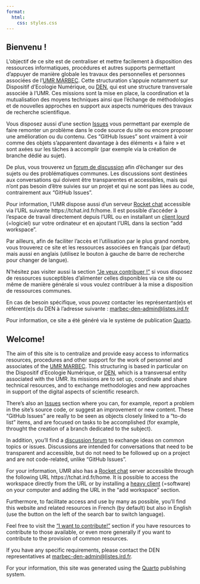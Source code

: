 ```yaml
---
format:
  html:
    css: styles.css
---
```


::: {.content-visible when-profile="french"}
# Bienvenu !

L'objectif de ce site est de centraliser et mettre facilement à disposition des ressources informatiques, procédures et autres supports permettant d'appuyer de manière globale les travaux des personnelles et personnes associées de l'[UMR MARBEC](https://umr-marbec.fr/nous-connaitre/presentation-de-lumr/){.external target="_blank"}. Cette structuration s'appuie notamment sur Dispositif d’Ecologie Numérique, ou [DEN](https://umr-marbec.fr/recherche/dispositifs-de-recherche/den/){.external target="_blank"}, qui est une structure transversale associée à l'UMR. Ces missions sont la mise en place, la coordination et la mutualisation des moyens techniques ainsi que l’échange de méthodologies et de nouvelles approches en support aux aspects numériques des travaux de recherche scientifique.

Vous disposez aussi d'une section [Issues](https://github.com/umr-marbec/den_pages/issues){.external target="_blank"} vous permettant par exemple de faire remonter un problème dans le code source du site ou encore proposer une amélioration ou du contenu. Ces "GitHub Issues" sont vraiment à voir comme des objets s'apparentent davantage à des éléments « à faire » et sont axées sur les tâches à accomplir (par exemple via la création de branche dédié au sujet).

De plus, vous trouverez un [forum de discussion](https://github.com/umr-marbec/den_pages/discussions){.external target="_blank"} afin d'échanger sur des sujets ou des problématiques communes.  Les discussions sont destinées aux conversations qui doivent être transparentes et accessibles, mais qui n'ont pas besoin d'être suivies sur un projet et qui ne sont pas liées au code, contrairement aux "GitHub Issues".

Pour information, l'UMR dispose aussi d'un serveur [Rocket chat](https://www.rocket.chat/){.external target="_blank"} accessible via l'URL suivante https://tchat.ird.fr/home. Il est possible d'accéder à l'espace de travail directement depuis l'URL ou en installant un [client lourd](https://www.rocket.chat/download-apps){.external target="_blank"} (=logiciel) sur votre ordinateur et en ajoutant l'URL dans la section "add workspace". 

Par ailleurs, afin de faciliter l'accès et l'utilisation par le plus grand nombre, vous trouverez ce site et les ressources associées en français (par défaut) mais aussi en anglais (utilisez le bouton à gauche de barre de recherche pour changer de langue).

N'hésitez pas visiter aussi la section ["Je veux contribuer !"](pages/contribution.qmd) si vous disposez de ressources susceptibles d'alimenter celles disponibles via ce site ou même de manière générale si vous voulez contribuer à la mise a disposition de ressources communes.

En cas de besoin spécifique, vous pouvez contacter les représentant(e)s et référent(e)s du DEN à l'adresse suivante : [marbec-den-admin@listes.ird.fr](mailto:marbec-den-admin@listes.ird.fr)

Pour information, ce site a été généré via le système de publication [Quarto](https://quarto.org/){.external target="_blank"}.
:::

::: {.content-visible when-profile="english"}
# Welcome!

The aim of this site is to centralize and provide easy access to informatics resources, procedures and other support for the work of personnel and associates of the [UMR MARBEC](https://umr-marbec.fr/nous-connaitre/presentation-de-lumr/){.external target=“_blank”}. This structuring is based in particular on the Dispositif d'Ecologie Numérique, or [DEN](https://umr-marbec.fr/recherche/dispositifs-de-recherche/den/){.external target=“_blank”}, which is a transversal entity associated with the UMR. Its missions are to set up, coordinate and share technical resources, and to exchange methodologies and new approaches in support of the digital aspects of scientific research.

There's also an [Issues](https://github.com/umr-marbec/den_pages/issues){.external target=“_blank”} section where you can, for example, report a problem in the site's source code, or suggest an improvement or new content. These “GitHub Issues” are really to be seen as objects closely linked to a “to-do list” items, and are focused on tasks to be accomplished (for example, throught the creation of a branch dedicated to the subject).

In addition, you'll find a [discussion forum](https://github.com/umr-marbec/den_pages/discussions){.external target=“_blank”} to exchange ideas on common topics or issues.  Discussions are intended for conversations that need to be transparent and accessible, but do not need to be followed up on a project and are not code-related, unlike “GitHub Issues”.

For your information, UMR also has a [Rocket chat](https://www.rocket.chat/){.external target=“_blank”} server accessible through the following URL https://tchat.ird.fr/home. It is possible to access the workspace directly from the URL or by installing a [heavy client](https://www.rocket.chat/download-apps){.external target=“_blank”} (=software) on your computer and adding the URL in the “add workspace” section. 

Furthermore, to facilitate access and use by many as possible, you'll find this website and related resources in French (by default) but also in English (use the button on the left of the search bar to switch language).

Feel free to visit the [“I want to contribute!”](pages/contribution.qmd) section if you have resources to contribute to those available, or even more generally if you want to contribute to the provision of common resources.

If you have any specific requirements, please contact the DEN representatives at [marbec-den-admin@listes.ird.fr](mailto:marbec-den-admin@listes.ird.fr).

For your information, this site was generated using the [Quarto](https://quarto.org/){.external target=“_blank”} publishing system.
:::
